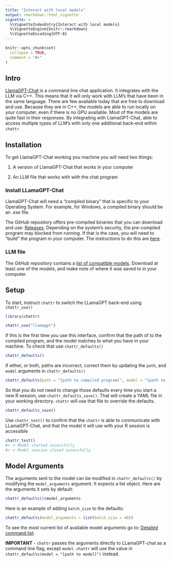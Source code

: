 ```yaml
---
title: "Interact with local models"
output: rmarkdown::html_vignette
vignette: >
  %\VignetteIndexEntry{Interact with local models}
  %\VignetteEngine{knitr::rmarkdown}
  %\VignetteEncoding{UTF-8}
---
```


```r
knitr::opts_chunk$set(
  collapse = TRUE,
  comment = "#>"
)
```


## Intro

[LlamaGPT-Chat](https://github.com/kuvaus/LlamaGPTJ-chat) is a command line chat 
application. It integrates with the LLM via C++. This means that it will only
work with LLM's that have been in the same language.  There are few available
today that are free to download and use. Because they are in C++, the models are 
able to run locally on your computer, even if there is no GPU available.  Most 
of the models are quite fast in their responses. By integrating with LlamaGPT-Chat, 
 able to access multiple types of LLM's with only one additional back-end
within `chattr`.

## Installation

To get LlamaGPT-Chat working you machine you will need two things:

1. A version of LlamaGPT-Chat that works in your computer

1. An LLM file that works with with the chat program

### Install LLamaGPT-Chat

LlamaGPT-Chat will need a "compiled binary" that is specific to your Operating
System.  For example, for Windows, a compiled binary should be an *.exe* file. 


The GitHub repository offers pre-compiled binaries that you can download and use: 
[Releases](https://github.com/kuvaus/LlamaGPTJ-chat/releases). Depending on the
system's security, the pre-compiled program may blocked from running. If that is
the case, you will need to "build" the program in your computer. The instructions
to do this are [here](https://github.com/kuvaus/LlamaGPTJ-chat#download).

### LLM file

The GitHub repository contains a [list of compatible models](https://github.com/kuvaus/LlamaGPTJ-chat#gpt-j-llama-and-mpt-models). 
Download at least one of the models, and make note of where it was saved to
in your computer. 


## Setup

To start, instruct `chattr` to switch the LLamaGPT back-end using `chattr_use()`

```r
library(chattr)

chattr_use("llamagpt")
```

If this is the first time you use this interface, confirm that the path of to 
the compiled program, and the model matches to what you have in your machine. 
To check that use `chattr_defaults()`

```r
chattr_defaults()
```

If either, or both, paths are incorrect, correct them by updating the `path`,
and `model` arguments in `chattr_defaults()`

```r
chattr_defaults(path = "[path to compiled program]", model = "[path to model]")
```

So that you do not need to change those defaults every time you start a new
R session, use `chattr_defaults_save()`. That will create a YAML file in your
working directory. `chattr` will use that file to override the defaults.

```r
chattr_defaults_save()
```

Use `chattr_test()` to confirm that the `chattr` is able to communicate with 
LLamaGPT-Chat, and that the model it will use with your R session is accessible

```r
chattr_test()
#> ✔ Model started sucessfully
#> ✔ Model session closed sucessfully
```

## Model Arguments

The arguments sent to the model can be modified in `chattr_defaults()` by modifying
the `model_arguments` argument. It expects a list object. Here are the arguments
it sets by default: 

```r
chattr_defaults()$model_arguments
```

Here is an example of adding `batch_size` to the defaults:

```r
chattr_defaults(model_arguments = list(batch_size = 40))
```

To see the most current list of available model arguments go to: 
[Detailed command list](https://github.com/kuvaus/LlamaGPTJ-chat#detailed-command-list).

**IMPORTANT** - `chattr` passes the arguments directly to LLamaGPT-chat as a 
command line flag, except `model`.  `chattr` will use the value in 
`chattr_defaults(model = "[path to model]")` instead. 

